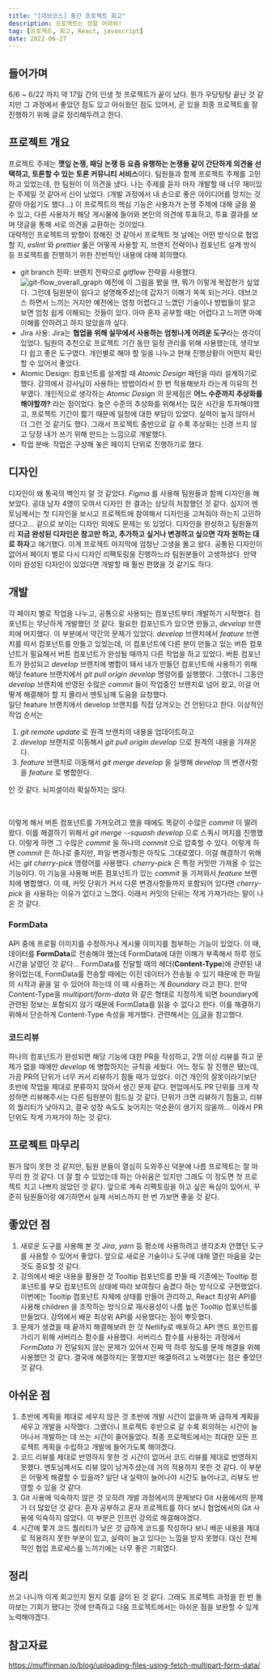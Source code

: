 ```yaml
---
title: "[데브코스] 중간 프로젝트 회고"
description: 프로젝트는 정말 어려워!
tag: [프로젝트, 회고, React, javascript]
date: 2022-06-27
---
```


## 들어가며

6/6 ~ 6/22 까지 약 17일 간의 인생 첫 프로젝트가 끝이 났다. 뭔가 우당탕탕 끝난 것 같지만 그 과정에서 좋았던 점도 있고 아쉬웠던 점도 있어서, 곧 있을 최종 프로젝트를 잘 진행하기 위해 글로 정리해두려고 한다.

## 프로젝트 개요

프로젝트 주제는 **깻잎 논쟁, 패딩 논쟁 등 요즘 유행하는 논쟁들 같이 간단하게 의견을 선택하고, 토론할 수 있는 토론 커뮤니티 서비스**이다. 팀원들과 함께 프로젝트 주제를 고민하고 있었는데, 한 팀원이 이 의견을 냈다. 나는 주제를 듣자 마자 개발할 때 너무 재미있는 주제일 것 같아서 신이 났었다. (개발 과정에서 내 손으로 좋은 아이디어를 망치는 것 같아 아쉽기도 했다...) 이 프로젝트의 핵심 기능은 사용자가 논쟁 주제에 대해 글을 쓸 수 있고, 다른 사용자가 해당 게시물에 들어와 본인의 의견에 투표하고, 투표 결과를 보며 댓글을 통해 서로 의견을 교환하는 것이었다.  
대략적인 프로젝트의 방향이 정해진 것 같아서 프로젝트 첫 날에는 어떤 방식으로 협업 할 지, _eslint_ 와 _prettier_ 룰은 어떻게 사용할 지, 브랜치 전략이나 컴포넌트 설계 방식 등 프로젝트를 진행하기 위한 전반적인 내용에 대해 회의했다.

- git branch 전략: 브랜치 전략으로 _gitflow_ 전략을 사용했다. ![git-flow_overall_graph](./git-flow_overall_graph.png)
  예전에 이 그림을 봤을 땐, 뭐가 이렇게 복잡한가 싶었다. 그런데 팀원분이 쉽다고 설명해주셨는데 갑자기 이해가 쏙쏙 되는거다. 데브코스 하면서 느끼는 거지만 예전에는 엄청 어렵다고 느꼈던 기술이나 방법들이 알고 보면 엄청 쉽게 이해되는 것들이 있다. 아마 혼자 공부할 때는 어렵다고 느끼면 아예 이해를 안하려고 하지 않았을까 싶다.
- Jira 사용: Jira는 **협업을 위해 실무에서 사용하는 엄청나게 어려운 도구**라는 생각이 있었다. 팀원의 추천으로 프로젝트 기간 동안 일정 관리를 위해 사용했는데, 생각보다 쉽고 좋은 도구였다. 개인별로 해야 할 일을 나누고 현재 진행상황이 어떤지 확인할 수 있어서 좋았다.
- Atomic Design: 컴포넌트를 설계할 때 _Atomic Design_ 패턴을 따라 설계하기로 했다. 강의에서 강사님이 사용하는 방법이라서 한 번 적용해보자 라는게 이유의 전부였다. 개인적으로 생각하는 _Atomic Design_ 의 문제점은 **어느 수준까지 추상화를 해야할까?** 라는 점이었다. 높은 수준의 추상화를 위해서는 많은 시간을 투자해야했고, 프로젝트 기간이 짧기 때문에 일정에 대한 부담이 있었다. 실력이 높지 않아서 더 그런 것 같기도 했다. 그래서 프로젝트 중반으로 갈 수록 추상화는 신경 쓰지 않고 당장 내가 쓰기 위해 만드는 느낌으로 개발했다.
- 작업 분배: 작업은 구상해 놓은 페이지 단위로 진행하기로 했다.

## 디자인

디자인이 왜 통곡의 벽인지 알 것 같았다. _Figma_ 를 사용해 팀원들과 함께 디자인을 해 보았다. 공대 남자 4명이 모여서 디자인 한 결과는 상당히 처참했던 것 같다. 심지어 멘토님께서는 첫 디자인을 보시고 프로젝트에 참여해서 디자인을 고쳐줘야 하는지 고민하셨다고...
겉으로 보이는 디자인 외에도 문제는 또 있었다. 디자인을 완성하고 팀원들끼리 **지금 완성된 디자인은 참고만 하고, 추가하고 싶거나 변경하고 싶으면 각자 원하는 대로 하자**고 얘기했다. 이게 프로젝트 마지막에 엄청난 고생을 몰고 왔다. 공통된 디자인이 없어서 페이지 별로 다시 디자인 리팩토링을 진행하느라 팀원분들이 고생하셨다. 만약 이미 완성된 디자인이 있었다면 개발할 때 훨씬 편했을 것 같기도 하다.

## 개발

각 페이지 별로 작업을 나누고, 공통으로 사용되는 컴포넌트부터 개발하기 시작했다. 컴포넌트는 무난하게 개발했던 것 같다. 필요한 컴포넌트가 있으면 만들고, _develop_ 브랜치에 머지했다. 이 부분에서 약간의 문제가 있었다. _develop_ 브랜치에서 _feature_ 브랜치를 따서 컴포넌트를 만들고 있었는데, 이 컴포넌트에 다른 분이 만들고 있는 버튼 컴포넌트가 필요해서 버튼 컴포넌트가 완성될 때까지 다른 작업을 하고 있었다. 버튼 컴포넌트가 완성되고 _develop_ 브랜치에 병합이 돼서 내가 만들던 컴포넌트에 사용하기 위해 해당 feature 브랜치에서 _git pull origin develop_ 명령어를 실행했다. 그랬더니 그동안 _develop_ 브랜치에 반영된 수많은 _commit_ 들이 작업중인 브랜치로 넘어 왔고, 이걸 어떻게 해결해야 할 지 몰라서 멘토님께 도움을 요청했다.  
일단 feature 브랜치에서 develop 브랜치를 직접 당겨오는 건 안된다고 한다. 이상적인 작업 순서는

1. _git remote update_ 로 원격 브랜치의 내용을 업데이트하고
2. _develop_ 브랜치로 이동해서 _git pull origin develop_ 으로 원격의 내용을 가져온다.
3. _feature_ 브랜치로 이동해서 _git merge develop_ 을 실행해 _develop_ 의 변경사항을 _feature_ 로 병합한다.

인 것 같다. 뇌피셜이라 확실하지는 않다.

<br />

이렇게 해서 버튼 컴포넌트를 가져오려고 했을 때에도 똑같이 수많은 _commit_ 이 딸려왔다.
이를 해결하기 위해서 _git merge --squash develop_ 으로 스쿼시 머지를 진행했다. 이렇게
하면 그 수많은 _commit_ 을 하나의 _commit_ 으로 압축할 수 있다. 이렇게 하면 _commit_
은 하나로 줄지만, 파일 변경사항은 아직도 그대로였다. 이걸 해결하기 위해서는 _git
cherry-pick_ 명령어를 사용했다. _cherry-pick_ 은 특정 커밋만 가져올 수 있는 기능이다.
이 기능을 사용해 버튼 컴포넌트가 있는 _commit_ 을 가져와서 _feature_ 브랜치에 병합했다.
이 때, 커밋 단위가 커서 다른 변경사항들까지 포함되어 있다면 _cherry-pick_ 을 사용하는
이유가 없다고 느꼈다. 이래서 커밋의 단위는 작게 가져가라는 말이 나온 것 같다.

### FormData

API 중에 프로필 이미지를 수정하거나 게시물 이미지를 첨부하는 기능이 있었다. 이 때, 데이터를 **FormData**로 전송해야 했는데 FormData에 대한 이해가 부족해서 하루 정도 시간을 날렸던 것 같다... FormData를 전달할 때의 헤더(**Content-Type**)에 관련된 내용이었는데, FormData를 전송할 때에는 이진 데이터가 전송될 수 있기 때문에 한 파일의 시작과 끝을 알 수 있어야 하는데 이 때 사용하는 게 _Boundary_ 라고 한다. 만약 Content-Type을 _multipart/form-data_ 와 같은 형태로 지정하게 되면 boundary에 관련된 정보는 포함되지 않기 때문에 FormData를 읽을 수 없다고 한다. 이를 해결하기 위해서 단순하게 Content-Type 속성을 제거했다. 관련해서는 [이 글](https://muffinman.io/blog/uploading-files-using-fetch-multipart-form-data/)을 참고했다.

### 코드리뷰

하나의 컴포넌트가 완성되면 해당 기능에 대한 PR을 작성하고, 2명 이상 리뷰를 하고 문제가 없을 때에만 _develop_ 에 병합하지는 규칙을 세웠다. 어느 정도 잘 진행은 됐는데, 가끔 PR의 단위가 너무 커서 리뷰하기 힘들 때가 있었다. 이건 개인의 잘못이라기보단 초반에 작업을 제대로 분류하지 않아서 생긴 문제 같다. 현업에서도 PR 단위를 크게 작성하면 리뷰해주시는 다른 팀원분이 힘드실 것 같다. 단위가 크면 리뷰하기 힘들고, 리뷰의 퀄리티가 낮아지고, 결국 성장 속도도 늦어지는 악순환이 생기지 않을까... 이래서 PR 단위도 작게 가져가야 하는 것 같다.

## 프로젝트 마무리

뭔가 많이 못한 것 같지만, 팀원 분들이 열심히 도와주신 덕분에 나름 프로젝트는 잘 마무리 한 것 같다. 더 잘 할 수 있었는데 하는 아쉬움은 있지만 그래도 이 정도면 첫 프로젝트 치고 나쁘지 않았던 것 같다. 앞으로 계속 리팩토링을 하고 싶은 욕심이 있어서, 꾸준히 팀원들이랑 얘기하면서 실제 서비스까지 한 번 가보면 좋을 것 같다.

## 좋았던 점

1. 새로운 도구를 사용해 본 것
   _Jira_, _yarn_ 등 평소에 사용하려고 생각조차 안했던 도구를 사용할 수 있어서 좋았다. 앞으로 새로운 기술이나 도구에 대해 열린 마음을 갖는 것도 중요할 것 같다.
2. 강의에서 배운 내용을 활용한 것
   Tooltip 컴포넌트를 만들 때 기존에는 Tooltip 컴포넌트를 부모 컴포넌트의 상태에 따라 보여줬다 숨겼다 하는 방식으로 구현했었다. 이번에는 Tooltip 컴포넌트 자체에 상태를 만들어 관리하고, React 최상위 API를 사용해 children 을 조작하는 방식으로 재사용성이 나름 높은 Tooltip 컴포넌트를 만들었다. 강의에서 배운 최상위 API를 사용했다는 점이 뿌듯했다.
3. 문제가 생겼을 때 끝까지 해결해보려 한 것
   Netlify로 배포하고 API 엔드 포인트를 가리기 위해 서버리스 함수를 사용했다. 서버리스 함수를 사용하는 과정에서 _FormData_ 가 전달되지 않는 문제가 있어서 진짜 딱 하루 정도를 문제 해결을 위해 사용했던 것 같다. 결국에 해결하지는 못했지만 해결하려고 노력했다는 점은 좋았던 것 같다.

## 아쉬운 점

1. 초반에 계획을 제대로 세우지 않은 것
   초반에 개발 시간이 없을까 봐 급하게 계획을 세우고 개발을 시작했다. 그랬더니 프로젝트 후반으로 갈 수록 회의하는 시간이 늘어나서 개발하는 데 쓰는 시간이 줄어들었다. 최종 프로젝트에서는 최대한 모든 프로젝트 계획을 수립하고 개발에 들어가도록 해야겠다.
2. 코드 리뷰를 제대로 반영하지 못한 것
   시간이 없어서 코드 리뷰를 제대로 반영하지 못했다. 멘토님께서도 리뷰 많이 남겨주셨는데 거의 적용하지 못한 것 같다. 이 부분은 어떻게 해결할 수 있을까? 일단 내 실력이 늘어나야 시간도 늘어나고, 리뷰도 반영할 수 있을 것 같다.
3. Git 사용에 익숙하지 않은 것
   오히려 개발 과정에서의 문제보다 Git 사용에서의 문제가 더 많았던 것 같다. 혼자 공부하고 혼자 프로젝트를 하다 보니 협업에서의 Git 사용에 익숙하지 않았다. 이 부분은 인프런 강의로 해결해야겠다.
4. 시간에 쫓겨 코드 퀄리티가 낮은 것
   급하게 코드를 작성하다 보니 배운 내용을 제대로 적용하지 못한 부분이 있고, 실력이 늘고 있다는 느낌을 받지 못했다. 대신 전체적인 협업 프로세스를 느끼기에는 너무 좋은 기회였다.

## 정리

쓰고 나니까 이게 회고인지 뭔지 모를 글이 된 것 같다. 그래도 프로젝트 과정을 한 번 돌아보는 기회가 됐다는 것에 만족하고 다음 프로젝트에서는 아쉬운 점을 보완할 수 있게 노력해야겠다.

## 참고자료

https://muffinman.io/blog/uploading-files-using-fetch-multipart-form-data/
